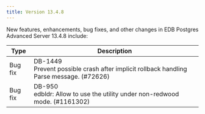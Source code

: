 ---
title: Version 13.4.8
---

New features, enhancements, bug fixes, and other changes in EDB Postgres Advanced Server 13.4.8 include:

| Type        | Description      | 
| ----------- | ---------------- | 
| Bug fix | DB-1449<br>Prevent possible crash after implicit rollback handling Parse message. (#72626) | 
| Bug fix | DB-950<br>edbldr: Allow to use the utility under non-redwood mode. (#1161302) | 
